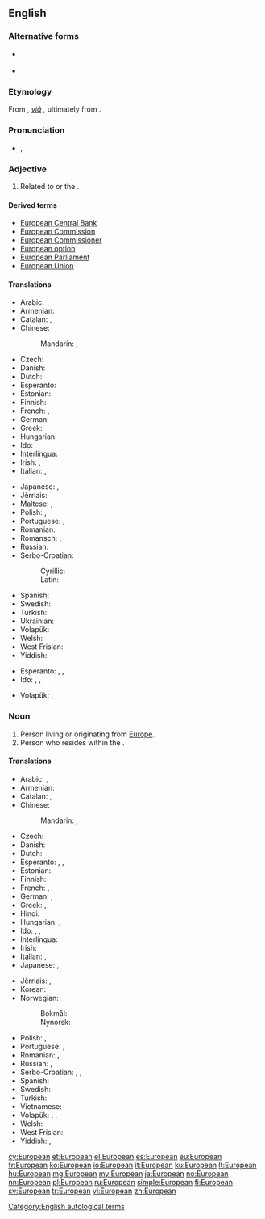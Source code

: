 ==English==
{{wikipedia}}

===Alternative forms===
* {{l|en|Europaean}} {{qualifier|archaic}}
* {{l|en|Europæan}} {{qualifier|archaic}}

===Etymology===
From {{etyl|fr|en}} {{term|Européen|lang=fr}}, ''[[viâ]]'' {{etyl|la|en}} {{term|europaeus||lang=la}}, ultimately from {{etyl|grc|en}} {{term|sc=polytonic|Ευρωπαίος||tr=Europaios|European|lang=grc}}.

===Pronunciation===
* {{IPA|/ˌjʊəɹ.əˈpiː.ən/}}, {{X-SAMPA|/%jU@r.@"pi:.@n/}}

===Adjective===
{{en-adj}}

# Related to {{l|en|Europe}} or the {{l|en|European Union}}.

====Derived terms====
* [[European Central Bank]]
* [[European Commission]]
* [[European Commissioner]]
* [[European option]]
* [[European Parliament]]
* [[European Union]]

====Translations====
{{trans-top|related to Europe or the European Union}}
* Arabic: {{t-|ar|أوروبي|tr='uruubiy|sc=Arab}}
* Armenian: {{t-|hy|եվրոպական|tr=evropakan|sc=Armn}}
* Catalan: {{t+|ca|europeu|m}}, {{t-|ca|europea|f}}
* Chinese:
*: Mandarin: {{t-|cmn|歐洲|alt=歐洲的|sc=Hani}},  {{t-|cmn|欧洲|alt=欧洲的|tr=Ōuzhōu-de|sc=Hani}}
* Czech: {{t+|cs|evropský|m}}
* Danish: {{t-|da|europæisk}}
* Dutch: {{t+|nl|Europees}}
* Esperanto: {{t-|eo|eŭropa}}
* Estonian: {{t-|et|euroopa}}
* Finnish: {{t+|fi|eurooppalainen}}
* French: {{t+|fr|européen|m}}, {{t+|fr|européenne|f}}
* German: {{t+|de|europäisch}}
* Greek: {{t+|el|ευρωπαϊκός|m|tr=evropaïkós|sc=Grek}}
* Hungarian: {{t+|hu|európai}}
* Ido: {{t+|io|Europala}}
* Interlingua: {{t-|ia|europee}}
* Irish: {{t-|ga|Eorpach}}, {{t-|ga|Eorpa|alt=na hEorpa}}
* Italian: {{t+|it|europeo|m}}, {{t+|it|europea|f}}
{{trans-mid}}
* Japanese: {{t+|ja|ヨーロッパ|alt=ヨーロッパの|tr=Yōroppa no}}, {{t+|ja|欧州|alt=欧州の|tr=Ōshū no}}
* Jèrriais: {{tø|roa-jer|Ûropéen}}
* Maltese: {{t-|mt|ewropew|m}}, {{t-|mt|ewropea|f}}
* Polish: {{t+|pl|europejski|m}}, {{t-|pl|europejska|f}}
* Portuguese: {{t+|pt|europeu|m}}, {{t+|pt|europeia|f}}
* Romanian: {{t-|ro|european}}
* Romansch: {{t-|rm|europeic|m}}, {{t-|rm|europeica|f}}
* Russian: {{t+|ru|европейский|tr=jevropéjskij|sc=Cyrl}}
* Serbo-Croatian:
*: Cyrillic: {{t-|sh|еуропски|alt=ѐуропскӣ|sc=Cyrl}}
*: Latin: {{t-|sh|europski|alt=èuropskī}}
* Spanish: {{t+|es|europeo}}
* Swedish: {{t+|sv|europeisk}}
* Turkish: {{t+|tr|Avrupalı}}
* Ukrainian: {{t+|uk|європейський|tr=jevropéjs'kyj|sc=Cyrl}}
* Volapük: {{t+|vo|Yuropik}}
* Welsh: {{t+|cy|Ewropeaidd}}
* West Frisian: {{t-|fy|Europeesk}}
* Yiddish: {{t-|yi|אייראָפּעיש|tr=eyropeyish|sc=Hebr}}
{{trans-bottom}}

{{trans-top|related to a European or Europeans}}
* Esperanto: {{qualifier|♂♀}} {{t-|eo|eŭropana}}, {{qualifier|♂}} {{t-|eo|vireŭropana}}, {{qualifier|♀}} {{t-|eo|eŭropanina}}
* Ido: {{qualifier|♂♀}} {{t+|io|Europana}}, {{qualifier|♂♀}} {{t-|io|Europanula}}, {{qualifier|♀}} {{t-|io|Europanina}}
{{trans-mid}}
* Volapük: {{qualifier|♂♀}} {{t-|vo|Yuropanik}}, {{qualifier|♂}} {{t-|vo|hi-Yuropanik}}, {{qualifier|♀}} {{t-|vo|ji-Yuropanik}} 
{{trans-bottom}}

===Noun===
{{en-noun}}

# Person living or originating from [[Europe]].
# Person who resides within the {{l|en|European Union}}.

====Translations====
{{trans-top|person}}
* Arabic: {{t-|ar|أوروبي|m|tr='uruubiy|sc=Arab}},  {{t-|ar|أوروبية|f|tr='urubíyya|sc=Arab}}
* Armenian: {{t-|hy|եվրոպացի|tr=evropac'i|sc=Armn}}
* Catalan: {{t+|ca|europeu|m}}, {{t-|ca|europea|f}}
* Chinese:
*: Mandarin: {{t|cmn|歐洲人|sc=Hani}},  {{t|cmn|欧洲人|tr=Ōuzhōu-rén|sc=Hani}}
* Czech: {{t+|cs|Evropan|m}}
* Danish: {{t-|da|europæer|c}}
* Dutch: {{t+|nl|Europeaan}}
* Esperanto: {{qualifier|♂♀}} {{t-|eo|eŭropano}}, {{qualifier|♂}} {{t-|eo|vireŭropano}}, {{qualifier|♀}} {{t-|eo|eŭropanino}}
* Estonian: {{t+|et|eurooplane}}
* Finnish: {{t+|fi|eurooppalainen}}
* French: {{t+|fr|Européen|m}}, {{t+|fr|Européenne|f}}
* German: {{t+|de|Europäer|m}}, {{t+|de|Europäerin|f}}
* Greek: {{t+|el|Ευρωπαίος|m|tr=Evropaíos|sc=Grek}}, {{t+|el|Ευρωπαία|f|tr=Evropaía|sc=Grek}}
* Hindi: {{t-|hi|युरोपियन|tr=yuropiyan|sc=Deva}}
* Hungarian: {{t+|hu|európai}}, {{t-|hu|européer}}
* Ido:  {{qualifier|♂♀}} {{t+|io|Europano}}, {{qualifier|♂}} {{t-|io|Europanulo}}, {{qualifier|♀}} {{t-|io|Europanino}}
* Interlingua: {{t-|ia|europeo}}
* Irish: {{t-|ga|Eorpach|m}}
* Italian: {{t+|it|europeo|m}}, {{t+|it|europea|f}}
* Japanese: {{t-|ja|ヨーロッパ人|tr=Yōroppa-jin}},  {{t-|ja|欧州人|tr=おうしゅうじん, Ōshū-jin}}
{{trans-mid}}
* Jèrriais: {{tø|roa-jer|Ûropéen|m}}, {{tø|roa-jer|Ûropéenne}}
* Korean: {{t-|ko|유럽 사람|tr=Yureop saram|sc=Hang}}
* Norwegian: 
*: Bokmål: {{t+|nb|europeer|m}}
*: Nynorsk: {{t+|nn|europear|m}}
* Polish: {{t+|pl|Europejczyk|m}}, {{t+|pl|Europejka|f}}
* Portuguese: {{t+|pt|europeu|m}}, {{t+|pt|europeia|f}}
* Romanian: {{t-|ro|european|m}}, {{t-|ro|europeană|f}}
* Russian: {{t+|ru|европеец|m|tr=jevropéjec|sc=Cyrl}}, {{t+|ru|европейка|f|tr=jevropéjka|sc=Cyrl}}
* Serbo-Croatian: {{t-|sh|Europljanin|m|alt=Európljanin}}, {{t-|sh|Europljanka|f|alt=Európljānka}}, {{t-|sh|Europejac|m|alt=Européjac}}
* Spanish: {{t+|es|europeo}}
* Swedish: {{t+|sv|europé|c}}
* Turkish: {{t+|tr|Avrupalı}}
* Vietnamese: {{t-|vi|người Châu Âu}}
* Volapük: {{qualifier|♂♀}} {{t+|vo|Yuropan}}, {{qualifier|♂}} {{t-|vo|hi-Yuropan}}, {{qualifier|♀}} {{t-|vo|ji-Yuropan}} 
* Welsh: {{t-|cy|Ewropead}}
* West Frisian: {{t-|fy|Europeaan}}
* Yiddish: {{t-|yi|אייראָפּעער|m|tr=eyropeyer|sc=Hebr}}, {{t-|yi|אייראָפּעערין|f|tr=eyropeyerin|sc=Hebr}}
{{trans-bottom}}

[[Category:English autological terms]]

[[cy:European]]
[[et:European]]
[[el:European]]
[[es:European]]
[[eu:European]]
[[fr:European]]
[[ko:European]]
[[io:European]]
[[it:European]]
[[ku:European]]
[[lt:European]]
[[hu:European]]
[[mg:European]]
[[my:European]]
[[ja:European]]
[[no:European]]
[[nn:European]]
[[pl:European]]
[[ru:European]]
[[simple:European]]
[[fi:European]]
[[sv:European]]
[[tr:European]]
[[vi:European]]
[[zh:European]]